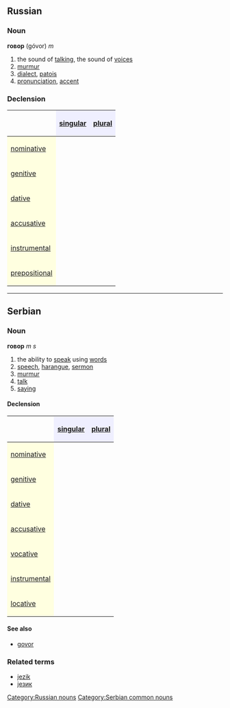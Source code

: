 ==Russian==
[[Category:Russian nouns]]
===Noun===
'''говор''' (góvor) ''m''

#the sound of [[talking]], the sound of [[voices]]
#[[murmur]]
#[[dialect]], [[patois]]
#[[pronunciation]], [[accent]]

===Declension===
{| border="1" cellpadding="4" cellspacing="0"
!
! style="background-color: #EFEFFF" align="center"|[[singular]]
! style="background-color: #EFEFFF" align="center"|[[plural]]
|-
! style="background-color: #FFFFE0" align="left"|[[nominative case|nominative]]
| align="center"|{{RUchar|го́вор}}
| align="center"|{{RUchar|го́воры}}
|-
! style="background-color: #FFFFE0" align="left"|[[genitive case|genitive]]
| align="center"|{{RUchar|го́вора}}
| align="center"|{{RUchar|го́воров}}
|-
! style="background-color: #FFFFE0" align="left"|[[dative case|dative]]
| align="center"|{{RUchar|го́вору}}
| align="center"|{{RUchar|го́ворам}}
|-
! style="background-color: #FFFFE0" align="left"|[[accusative case|accusative]]
| align="center"|{{RUchar|го́вор}}
| align="center"|{{RUchar|го́воры}}
|-
! style="background-color: #FFFFE0" align="left"|[[instrumental case|instrumental]]
| align="center"|{{RUchar|го́вором}}
| align="center"|{{RUchar|го́ворами}}
|-
! style="background-color: #FFFFE0" align="left"|[[prepositional case|prepositional]]
| align="center"|{{RUchar|о го́воре}}
| align="center"|{{RUchar|о го́ворах}}
|}


----
==Serbian==
===Noun===
'''говор''' ''m s''
#the ability to [[speak]] using [[words]]
#[[speech]], [[harangue]], [[sermon]]
#[[murmur]]
#[[talk]]
#[[saying]]
====Declension====
{| border="1" cellpadding="4" cellspacing="0"
!
! style="background-color: #EFEFFF" align="center"|[[singular]]
! style="background-color: #EFEFFF" align="center"|[[plural]]
|-
! style="background-color: #FFFFE0" align="left"|[[nominative case|nominative]]
| align="center"|{{Unicode|говор}}
| align="center"|{{Unicode|говори}}
|-
! style="background-color: #FFFFE0" align="left"|[[genitive case|genitive]]
| align="center"|{{Unicode|говора}}
| align="center"|{{Unicode|говора}}
|-
! style="background-color: #FFFFE0" align="left"|[[dative case|dative]]
| align="center"|{{Unicode|говору}}
| align="center"|{{Unicode|говорима}}
|-
! style="background-color: #FFFFE0" align="left"|[[accusative case|accusative]]
| align="center"|{{Unicode|говора}}
| align="center"|{{Unicode|говора}}
|-
! style="background-color: #FFFFE0" align="left"|[[vocative case|vocative]]
| align="center"|{{Unicode|говоре}}
| align="center"|{{Unicode|говори}}
|-
! style="background-color: #FFFFE0" align="left"|[[instrumental case|instrumental]]
| align="center"|{{Unicode|говором}}
| align="center"|{{Unicode|говорима}}
|-
! style="background-color: #FFFFE0" align="left"|[[locative case|locative]]
| align="center"|{{Unicode|говору}}
| align="center"|{{Unicode|говорима}}
|}

====See also====
*[[govor]]
===Related terms===
*[[jezik]]
*[[језик]]
[[Category:Serbian common nouns]]